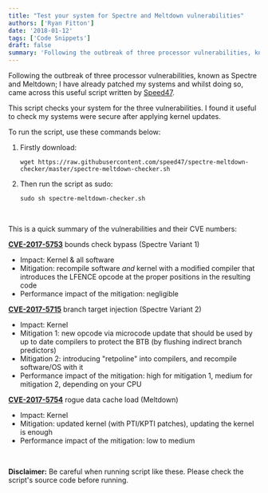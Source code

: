 ```yaml
---
title: "Test your system for Spectre and Meltdown vulnerabilities"
authors: ['Ryan Fitton']
date: '2018-01-12'
tags: ['Code Snippets']
draft: false
summary: 'Following the outbreak of three processor vulnerabilities, known as Spectre and Meltdown; I have already patched my systems and whilst doing so, came across this useful script written by Speed47. This script checks your system for the three vulnerabilities. I found it useful to check my systems were secure after applying kernel updates. To run ...'
---
```


Following the outbreak of three processor vulnerabilities, known as Spectre and Meltdown; I have already patched my systems and whilst doing so, came across this useful script written by [Speed47](https://github.com/speed47/spectre-meltdown-checker).

This script checks your system for the three vulnerabilities. I found it useful to check my systems were secure after applying kernel updates.

To run the script, use these commands below:

1.  Firstly download:

    ``` language-bash
    wget https://raw.githubusercontent.com/speed47/spectre-meltdown-checker/master/spectre-meltdown-checker.sh
    ```

2.  Then run the script as sudo:

    ``` language-bash
    sudo sh spectre-meltdown-checker.sh
    ```

 

This is a quick summary of the vulnerabilities and their CVE numbers:

**[CVE-2017-5753](https://nvd.nist.gov/vuln/detail/CVE-2017-5753#)** bounds check bypass (Spectre Variant 1)

-   Impact: Kernel & all software
-   Mitigation: recompile software *and* kernel with a modified compiler that introduces the LFENCE opcode at the proper positions in the resulting code
-   Performance impact of the mitigation: negligible

**[CVE-2017-5715](https://nvd.nist.gov/vuln/detail/CVE-2017-5715)** branch target injection (Spectre Variant 2)

-   Impact: Kernel
-   Mitigation 1: new opcode via microcode update that should be used by up to date compilers to protect the BTB (by flushing indirect branch predictors)
-   Mitigation 2: introducing "retpoline" into compilers, and recompile software/OS with it
-   Performance impact of the mitigation: high for mitigation 1, medium for mitigation 2, depending on your CPU

**[CVE-2017-5754](https://nvd.nist.gov/vuln/detail/CVE-2017-5754)** rogue data cache load (Meltdown)

-   Impact: Kernel
-   Mitigation: updated kernel (with PTI/KPTI patches), updating the kernel is enough
-   Performance impact of the mitigation: low to medium

 

**Disclaimer:** Be careful when running script like these. Please check the script's source code before running.
